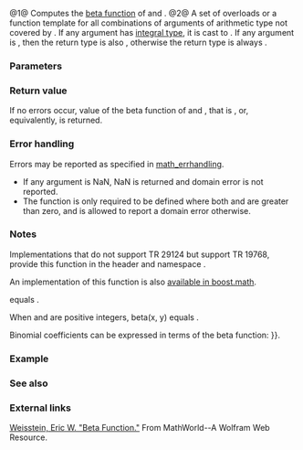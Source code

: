 {{cpp/title|beta|betaf|betal}}
{{cpp/experimental/special_functions/navbar}}
{{dcl begin}}
{{dcl|num=1|
double      beta( double x, double y );
float       betaf( float x, float y );
long double betal( long double x, long double y );
}}
{{dcl|num=2|
Promoted    beta( Arithmetic x, Arithmetic y );
}}
{{dcl end}}

@1@ Computes the [[enwiki:Beta_function|beta function]] of {{c|x}} and {{c|y}}.
@2@ A set of overloads or a function template for all combinations of arguments of arithmetic type not covered by {{v|1}}. If any argument has [[cpp/types/is_integral|integral type]], it is cast to {{c|double}}. If any argument is {{c|long double}}, then the return type {{tt|Promoted}} is also {{c|long double}}, otherwise the return type is always {{c|double}}.

{{cpp/experimental/special_functions/macro_note|beta}}

===Parameters===
{{par begin}}
{{par|x, y|values of a floating-point or integral type}}
{{par end}}

===Return value===
If no errors occur, value of the beta function of {{c|x}} and {{c|y}}, that is {{math|{{minteg|0|1|t{{su|p=x-1}}(1 - t){{su|p=(y-1)}}d''t''}}}}, or, equivalently, {{math|{{mfrac|Γ(x)Γ(y)|Γ(x + y)}}}} is returned.

===Error handling===
Errors may be reported as specified in [[cpp/numeric/math/math_errhandling|math_errhandling]].
* If any argument is NaN, NaN is returned and domain error is not reported.
* The function is only required to be defined where both {{c|x}} and {{c|y}} are greater than zero, and is allowed to report a domain error otherwise.

===Notes===
Implementations that do not support TR 29124 but support TR 19768, provide this function in the header {{tt|tr1/cmath}} and namespace {{tt|std::tr1}}.

An implementation of this function is also [https://www.boost.org/doc/libs/release/libs/math/doc/html/math_toolkit/sf_beta/beta_function.html available in boost.math].

{{c|beta(x, y)}} equals {{c|beta(y, x)}}.

When {{c|x}} and {{c|y}} are positive integers, beta(x, y) equals {{mathjax-or|1=\(\frac{(x - 1)!(y - 1)!}{(x + y - 1)!}\)|2={{mfrac|(x - 1)!(y - 1)!|(x + y - 1)!}}}}.

Binomial coefficients can be expressed in terms of the beta function: {{mathjax-or|1=\(\binom{n}{k} = \frac{1}{(n + 1)B(n - k + 1, k + 1)}\)|2={{mparen|(|)|n|k}}{{=}}{{mfrac|1|(n + 1)Β(n - k + 1, k + 1)}}}}.

===Example===
{{example
|(works as shown with gcc 6.0)
|code=
#define __STDCPP_WANT_MATH_SPEC_FUNCS__ 1
#include &lt;cmath&gt;
#include &lt;iomanip&gt;
#include &lt;iostream&gt;
#include &lt;string&gt;

double binom(int n, int k)
{
    return 1 / ((n + 1) * std::beta(n - k + 1, k + 1));
}

int main()
{
    std::cout &lt;&lt; "Pascal's triangle:\n";
    for (int n = 1; n &lt; 10; ++n)
    {
        std::cout &lt;&lt; std::string(20 - n * 2, ' ');
        for (int k = 1; k &lt; n; ++k)
            std::cout &lt;&lt; std::setw(3) &lt;&lt; binom(n, k) &lt;&lt; ' ';
        std::cout &lt;&lt; '\n';
    }
}
|output=
Pascal's triangle:
                 
                  2 
                3   3 
              4   6   4 
            5  10  10   5 
          6  15  20  15   6 
        7  21  35  35  21   7 
      8  28  56  70  56  28   8 
    9  36  84 126 126  84  36   9 
}}

===See also===
{{dsc begin}}
{{dsc inc|cpp/numeric/math/dsc tgamma}}
{{dsc end}}

===External links===
[https://mathworld.wolfram.com/BetaFunction.html Weisstein, Eric W. "Beta Function."] From MathWorld--A Wolfram Web Resource.

{{langlinks|de|es|fr|it|ja|pt|ru|zh}}